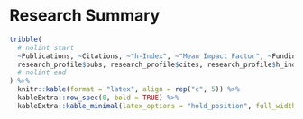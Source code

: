 # Research Summary

```r
tribble(
  # nolint start
  ~Publications, ~Citations, ~"h-Index", ~"Mean Impact Factor", ~Funding,
  research_profile$pubs, research_profile$cites, research_profile$h_index, research_profile$mean_jif, "> $1.8 million"
  # nolint end
) %>%
  knitr::kable(format = "latex", align = rep("c", 5)) %>%
  kableExtra::row_spec(0, bold = TRUE) %>%
  kableExtra::kable_minimal(latex_options = "hold_position", full_width = TRUE)
```

